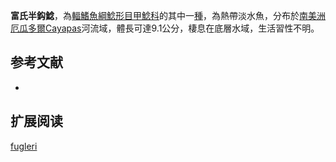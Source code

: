{{Speciesbox
| name = 富氏半鈎鯰
| image = 
| image_width = 250px
| image_caption = 
| status = NE
| status_system = IUCN3.1
| genus = Hemiancistrus
| species = fugleri
| authority = [[Ovchynnyk|Ovchynnyk]], 1971
| synonyms = 
}} 
'''富氏半鈎鯰'''，為[[輻鰭魚綱|輻鰭魚綱]][[鯰形目|鯰形目]][[甲鯰科|甲鯰科]]的其中一[[種|種]]，為熱帶淡水魚，分布於[[南美洲|南美洲]][[厄瓜多爾|厄瓜多爾]]Cayapas河流域，體長可達9.1公分，棲息在底層水域，生活習性不明。

==参考文献==
*{{FishBase_species|genus=Hemiancistrus|species=fugleri|year=2014|month=11}}

== 扩展阅读 ==
{{refbegin}}
{{wikispecies-inline|Hemiancistrus fugleri|富氏半鈎鯰}}
{{refend}}
{{Taxonbar|from=Q9002542}}

[[Category:半鈎鯰屬|fugleri]]